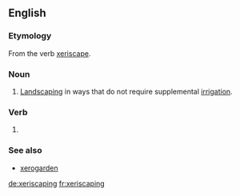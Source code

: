 ==English==

===Etymology===
From the verb [[xeriscape]].

===Noun===
{{en-noun|-|s}}

# [[landscaping|Landscaping]] in ways that do not require supplemental [[irrigation]].

===Verb===
{{head|en}}

# {{present participle of|xeriscape|lang=en}}

===See also===
* [[xerogarden]]

[[de:xeriscaping]]
[[fr:xeriscaping]]